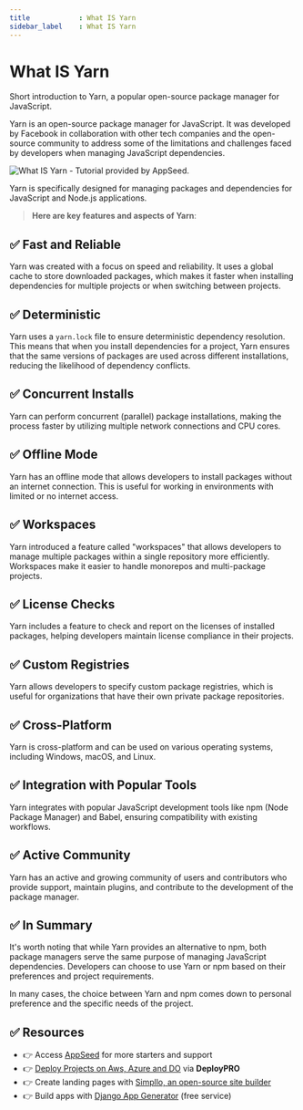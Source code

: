 ```yaml
---
title            : What IS Yarn 
sidebar_label    : What IS Yarn 
---
```


# What IS Yarn

<SubHeading>Short introduction to Yarn, a popular open-source package manager for JavaScript.</SubHeading>

Yarn is an open-source package manager for JavaScript. 
It was developed by Facebook in collaboration with other tech companies and the open-source community to address some of the limitations and challenges faced by developers when managing JavaScript dependencies. 

![What IS Yarn - Tutorial provided by AppSeed.](https://github-production-user-asset-6210df.s3.amazonaws.com/51070104/269235182-2e7d7349-2c42-493b-8621-04bb06fc36fc.jpg) 

Yarn is specifically designed for managing packages and dependencies for JavaScript and Node.js applications.

> **Here are key features and aspects of Yarn**:

## ✅ **Fast and Reliable** 

Yarn was created with a focus on speed and reliability. It uses a global cache to store downloaded packages, which makes it faster when installing dependencies for multiple projects or when switching between projects.

## ✅ **Deterministic** 

Yarn uses a `yarn.lock` file to ensure deterministic dependency resolution. 
This means that when you install dependencies for a project, Yarn ensures that the same versions of packages are used across different installations, reducing the likelihood of dependency conflicts.

## ✅ **Concurrent Installs** 

Yarn can perform concurrent (parallel) package installations, making the process faster by utilizing multiple network connections and CPU cores.

## ✅ **Offline Mode** 

Yarn has an offline mode that allows developers to install packages without an internet connection. This is useful for working in environments with limited or no internet access.

## ✅ **Workspaces** 

Yarn introduced a feature called "workspaces" that allows developers to manage multiple packages within a single repository more efficiently. Workspaces make it easier to handle monorepos and multi-package projects.

## ✅ **License Checks** 

Yarn includes a feature to check and report on the licenses of installed packages, helping developers maintain license compliance in their projects.

## ✅ **Custom Registries** 

Yarn allows developers to specify custom package registries, which is useful for organizations that have their own private package repositories.

## ✅ **Cross-Platform** 

Yarn is cross-platform and can be used on various operating systems, including Windows, macOS, and Linux.

## ✅ **Integration with Popular Tools** 

Yarn integrates with popular JavaScript development tools like npm (Node Package Manager) and Babel, ensuring compatibility with existing workflows.

## ✅ **Active Community** 

Yarn has an active and growing community of users and contributors who provide support, maintain plugins, and contribute to the development of the package manager.

## ✅ In Summary

It's worth noting that while Yarn provides an alternative to npm, both package managers serve the same purpose of managing JavaScript dependencies. 
Developers can choose to use Yarn or npm based on their preferences and project requirements. 

In many cases, the choice between Yarn and npm comes down to personal preference and the specific needs of the project.

## ✅ Resources

- 👉 Access [AppSeed](https://appseed.us/) for more starters and support 
- 👉 [Deploy Projects on Aws, Azure and DO](https://www.docs.deploypro.dev/) via **DeployPRO**
- 👉 Create landing pages with [Simpllo, an open-source site builder](https://www.simpllo.com/)
- 👉 Build apps with [Django App Generator](https://app-generator.dev/django/) (free service)
